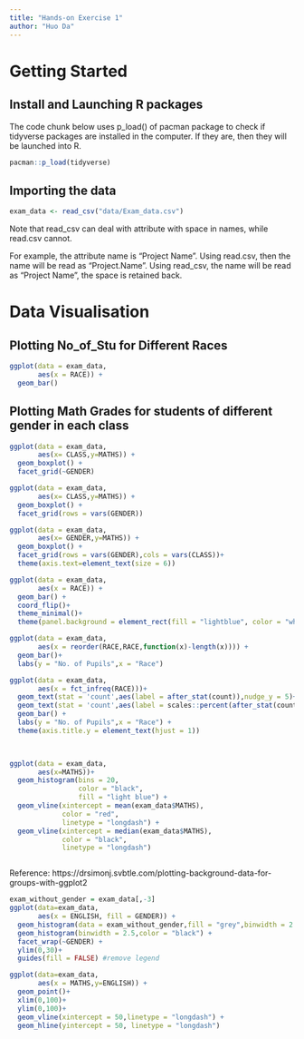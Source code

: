 ```yaml
---
title: "Hands-on Exercise 1"
author: "Huo Da"
---
```


# Getting Started

## Install and Launching R packages

The code chunk below uses p_load() of pacman package to check if tidyverse packages are installed in the computer. If they are, then they will be launched into R.

```r
pacman::p_load(tidyverse)

```

## Importing the data

```r
exam_data <- read_csv("data/Exam_data.csv")
```

Note that read_csv can deal with attribute with space in names, while read.csv cannot.

For example, the attribute name is "Project Name". Using read.csv, then the name will be read as "Project.Name". Using read_csv, the name will be read as "Project Name", the space is retained back.

# Data Visualisation

## Plotting No_of_Stu for Different Races

```r
ggplot(data = exam_data,
       aes(x = RACE)) +
  geom_bar()

```

## Plotting Math Grades for students of different gender in each class

```r
ggplot(data = exam_data,
       aes(x= CLASS,y=MATHS)) +
  geom_boxplot() +
  facet_grid(~GENDER)

```

```r
ggplot(data = exam_data,
       aes(x= CLASS,y=MATHS)) +
  geom_boxplot() +
  facet_grid(rows = vars(GENDER))
```

```r
ggplot(data = exam_data,
       aes(x= GENDER,y=MATHS)) +
  geom_boxplot() +
  facet_grid(rows = vars(GENDER),cols = vars(CLASS))+
  theme(axis.text=element_text(size = 6))
```

```r
ggplot(data = exam_data,
       aes(x = RACE)) +
  geom_bar() +
  coord_flip()+
  theme_minimal()+
  theme(panel.background = element_rect(fill = "lightblue", color = "white"))
```

```r
ggplot(data = exam_data,
       aes(x = reorder(RACE,RACE,function(x)-length(x)))) +
  geom_bar()+
  labs(y = "No. of Pupils",x = "Race") 
```

```r
ggplot(data = exam_data,
       aes(x = fct_infreq(RACE)))+
  geom_text(stat = 'count',aes(label = after_stat(count)),nudge_y = 5)+
  geom_text(stat = 'count',aes(label = scales::percent(after_stat(count/sum(count)))), nudge_y = 15)+
  geom_bar() +
  labs(y = "No. of Pupils",x = "Race") +
  theme(axis.title.y = element_text(hjust = 1)) 
  



```

```r
ggplot(data = exam_data,
       aes(x=MATHS))+
  geom_histogram(bins = 20,
                 color = "black",
                 fill = "light blue") +
  geom_vline(xintercept = mean(exam_data$MATHS),
             color = "red",
             linetype = "longdash") +
  geom_vline(xintercept = median(exam_data$MATHS),
             color = "black",
             linetype = "longdash")



```

Reference: https://drsimonj.svbtle.com/plotting-background-data-for-groups-with-ggplot2

```r
exam_without_gender = exam_data[,-3]
ggplot(data=exam_data,
       aes(x = ENGLISH, fill = GENDER)) +
  geom_histogram(data = exam_without_gender,fill = "grey",binwidth = 2.5,alpha = 0.5) +
  geom_histogram(binwidth = 2.5,color = "black") +
  facet_wrap(~GENDER) +
  ylim(0,30)+
  guides(fill = FALSE) #remove legend

```

```r
ggplot(data=exam_data,
       aes(x = MATHS,y=ENGLISH)) +
  geom_point()+
  xlim(0,100)+
  ylim(0,100)+
  geom_vline(xintercept = 50,linetype = "longdash") +
  geom_hline(yintercept = 50, linetype = "longdash")



```
